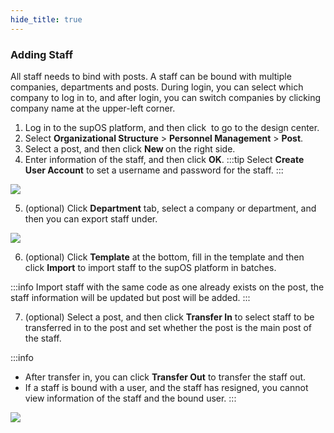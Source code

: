 ```yaml
---
hide_title: true
---
```


### Adding Staff

All staff needs to bind with posts. A staff can be bound with multiple companies, departments and posts. During login, you can select which company to log in to, and after login, you can switch companies by clicking company name at the upper-left corner.

1. Log in to the supOS platform, and then click <img src="https://wordpressfreezonex.oss-accelerate.aliyuncs.com/factoryModeling/7.png" alt="" /> to go to the design center.
2. Select <strong>Organizational Structure</strong> > <strong>Personnel Management</strong> > <strong>Post</strong>.
3. Select a post, and then click <strong>New </strong>on the right side.
4. Enter information of the staff, and then click <strong>OK</strong>.
:::tip
Select <strong>Create User Account</strong> to set a username and password for the staff.
:::
 
<img width={350} src="https://wordpressfreezonex.oss-accelerate.aliyuncs.com/factoryModeling/28.png"/>

5. (optional) Click <strong>Department</strong> tab, select a company or department, and then you can export staff under.

<img width={350} src="https://wordpressfreezonex.oss-accelerate.aliyuncs.com/factoryModeling/29.png"/>

6. (optional) Click <strong>Template</strong> at the bottom, fill in the template and then click <strong>Import</strong> to import staff to the supOS platform in batches.

:::info
Import staff with the same code as one already exists on the post, the staff information will be updated but post will be added.
::: 

7. (optional) Select a post, and then click <strong>Transfer In</strong> to select staff to be transferred in to the post and set whether the post is the main post of the staff.

:::info
- After transfer in, you can click <strong>Transfer Out</strong> to transfer the staff out.
- If a staff is bound with a user, and the staff has resigned, you cannot view information of the staff and the bound user.
::: 

<img width={350} src="https://wordpressfreezonex.oss-accelerate.aliyuncs.com/factoryModeling/30.png"/>